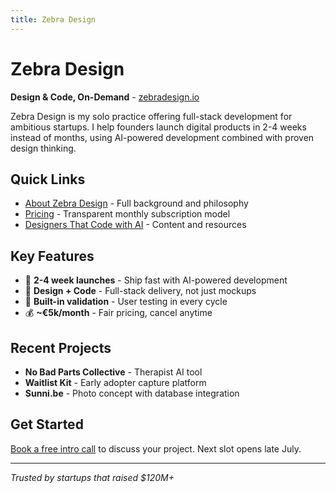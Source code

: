 ```yaml
---
title: Zebra Design
---
```


# Zebra Design

**Design & Code, On-Demand** - [zebradesign.io](https://zebradesign.io/)

Zebra Design is my solo practice offering full-stack development for ambitious startups. I help founders launch digital products in 2-4 weeks instead of months, using AI-powered development combined with proven design thinking.

## Quick Links

- [About Zebra Design](./about) - Full background and philosophy
- [Pricing](./pricing) - Transparent monthly subscription model
- [Designers That Code with AI](./designers-that-code-with-ai) - Content and resources

## Key Features

- 🚀 **2-4 week launches** - Ship fast with AI-powered development
- 🎨 **Design + Code** - Full-stack delivery, not just mockups
- 🧪 **Built-in validation** - User testing in every cycle
- 💰 **~€5k/month** - Fair pricing, cancel anytime

## Recent Projects

- **No Bad Parts Collective** - Therapist AI tool
- **Waitlist Kit** - Early adopter capture platform
- **Sunni.be** - Photo concept with database integration

## Get Started

[Book a free intro call](https://zebradesign.io/) to discuss your project. Next slot opens late July.

---

*Trusted by startups that raised $120M+*
